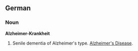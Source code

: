 ==German==

===Noun===
'''Alzheimer-Krankheit'''

#Senile dementia of Alzheimer's type.  [[Alzheimer's Disease]].